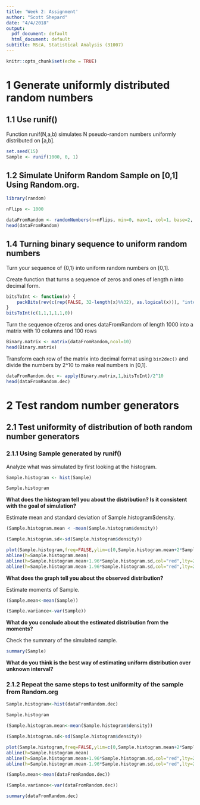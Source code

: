 ```yaml
---
title: 'Week 2: Assignment'
author: "Scott Shepard"
date: "4/4/2018"
output:
  pdf_document: default
  html_document: default
subtitle: MScA, Statistical Analysis (31007)
---
```


```r
knitr::opts_chunk$set(echo = TRUE)
```

# 1 Generate uniformly distributed random numbers

## 1.1 Use runif()

Function runif(N,a,b) simulates N pseudo-random numbers uniformly distributed on [a,b].

```r
set.seed(15)
Sample <- runif(1000, 0, 1)
```

## 1.2 Simulate Uniform Random Sample on [0,1] Using Random.org.

```r
library(random)

nFlips <- 1000

dataFromRandom <- randomNumbers(n=nFlips, min=0, max=1, col=1, base=2, check=TRUE)
head(dataFromRandom)

```

## 1.4 Turning binary sequence to uniform random numbers

Turn your sequence of {0,1} into uniform random numbers on [0,1].

Create function that turns a sequence of zeros and ones of length n into decimal form.

```r
bitsToInt <- function(x) {
    packBits(rev(c(rep(FALSE, 32-length(x)%%32), as.logical(x))), "integer")
}
bitsToInt(c(1,1,1,1,1,0))
```

Turn the sequence ofzeros and ones dataFromRandom of length 1000 into a matrix with 10 columns and 100 rows

```r
Binary.matrix <- matrix(dataFromRandom,ncol=10)
head(Binary.matrix)
```

Transform each row of the matrix into decimal format using `bin2dec()` and divide the numbers by 2^10 to make real numbers in [0,1].

```r
dataFromRandom.dec <- apply(Binary.matrix,1,bitsToInt)/2^10
head(dataFromRandom.dec)
```

# 2 Test random number generators

## 2.1 Test uniformity of distribution of both random number generators

### 2.1.1 Using Sample generated by runif()

Analyze what was simulated by first looking at the histogram.

```r
Sample.histogram <- hist(Sample)
```

```r
Sample.histogram
```

**What does the histogram tell you about the distribution? Is it consistent with the goal of simulation?**

Estimate mean and standard deviation of Sample.histogram$density.

```r
(Sample.histogram.mean < -mean(Sample.histogram$density))
```

```r
(Sample.histogram.sd<-sd(Sample.histogram$density))
```

```r
plot(Sample.histogram,freq=FALSE,ylim=c(0,Sample.histogram.mean+2*Sample.histogram.sd))
abline(h=Sample.histogram.mean)
abline(h=Sample.histogram.mean+1.96*Sample.histogram.sd,col="red",lty=2)
abline(h=Sample.histogram.mean-1.96*Sample.histogram.sd,col="red",lty=2)
```

**What does the graph tell you about the observed distribution?**

Estimate moments of Sample.

```r
(Sample.mean<-mean(Sample))
```

```r
(Sample.variance<-var(Sample))
```

**What do you conclude about the estimated distribution from the moments?**

Check the summary of the simulated sample.

```r
summary(Sample)
```

**What do you think is the best way of estimating uniform distribution over unknown interval?**

### 2.1.2 Repeat the same steps to test uniformity of the sample from Random.org

```r
Sample.histogram<-hist(dataFromRandom.dec)
```

```r
Sample.histogram
```

```r
(Sample.histogram.mean<-mean(Sample.histogram$density))
```

```r
(Sample.histogram.sd<-sd(Sample.histogram$density))
```

```r
plot(Sample.histogram,freq=FALSE,ylim=c(0,Sample.histogram.mean+2*Sample.histogram.sd))
abline(h=Sample.histogram.mean)
abline(h=Sample.histogram.mean+1.96*Sample.histogram.sd,col="red",lty=2)
abline(h=Sample.histogram.mean-1.96*Sample.histogram.sd,col="red",lty=2)
```

```r
(Sample.mean<-mean(dataFromRandom.dec))
```

```r
(Sample.variance<-var(dataFromRandom.dec))
```

```r
summary(dataFromRandom.dec)
```
